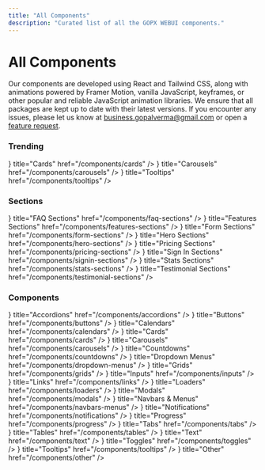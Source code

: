 ```yaml
---
title: "All Components"
description: "Curated list of all the GOPX WEBUI components."
---
```




# All Components

Our components are developed using React and Tailwind CSS, along with animations powered by Framer Motion, vanilla JavaScript, keyframes, or other popular and reliable JavaScript animation libraries. We ensure that all packages are kept up to date with their latest versions. If you encounter any issues, please let us know at [business.gopalverma@gmail.com](mailto:business.gopalverma@gmail.com) or open a [feature request](https://github.com/GopalVerma1303/webui.gopx/issues/new?title=Feature%20Request:%20&labels=enhancement).

### Trending

<Cards>
  <Card icon={<FaSquare />} title="Cards" href="/components/cards" />
  <Card icon={<FaImages />} title="Carousels" href="/components/carousels" />
  <Card icon={<GrTooltip />} title="Tooltips" href="/components/tooltips" />
</Cards>

### Sections

<Cards>
  <Card icon={<FaRegQuestionCircle />} title="FAQ Sections" href="/components/faq-sections" />
  <Card icon={<FaMagic />} title="Features Sections" href="/components/features-sections" />
  <Card icon={<FaPenAlt />} title="Form Sections" href="/components/form-sections" />
  <Card icon={<FaMedal />} title="Hero Sections" href="/components/hero-sections" />
  <Card icon={<FaDollarSign />} title="Pricing Sections" href="/components/pricing-sections" />
  <Card icon={<FaSignOutAlt />} title="Sign In Sections" href="/components/signin-sections" />
  <Card icon={<FaRegChartBar />} title="Stats Sections" href="/components/stats-sections" />
  <Card icon={<FaUserFriends />} title="Testimonial Sections" href="/components/testimonial-sections" />
</Cards>

### Components

<Cards>
  <Card icon={<FaChevronDown />} title="Accordions" href="/components/accordions" />
  <Card icon={<FaMousePointer />} title="Buttons" href="/components/buttons" />
  <Card icon={<FaCalendarAlt />} title="Calendars" href="/components/calendars" />
  <Card icon={<FaSquare />} title="Cards" href="/components/cards" />
  <Card icon={<FaImages />} title="Carousels" href="/components/carousels" />
  <Card icon={<FaClock />} title="Countdowns" href="/components/countdowns" />
  <Card icon={<FaCaretSquareDown />} title="Dropdown Menus" href="/components/dropdown-menus" />
  <Card icon={<FaTh />} title="Grids" href="/components/grids" />
  <Card icon={<FaKeyboard />} title="Inputs" href="/components/inputs" />
  <Card icon={<FaLink />} title="Links" href="/components/links" />
  <Card icon={<FaSpinner />} title="Loaders" href="/components/loaders" />
  <Card icon={<FaWindowMaximize />} title="Modals" href="/components/modals" />
  <Card icon={<FaBars />} title="Navbars & Menus" href="/components/navbars-menus" />
  <Card icon={<FaBell />} title="Notifications" href="/components/notifications" />
  <Card icon={<FaSpinner />} title="Progress" href="/components/progress" />
  <Card icon={<FaFolder />} title="Tabs" href="/components/tabs" />
  <Card icon={<FaTable />} title="Tables" href="/components/tables" />
  <Card icon={<FaFont />} title="Text" href="/components/text" />
  <Card icon={<FaToggleOn />} title="Toggles" href="/components/toggles" />
  <Card icon={<GrTooltip />} title="Tooltips" href="/components/tooltips" />
  <Card icon={<FaEllipsisH />} title="Other" href="/components/other" />
</Cards>
